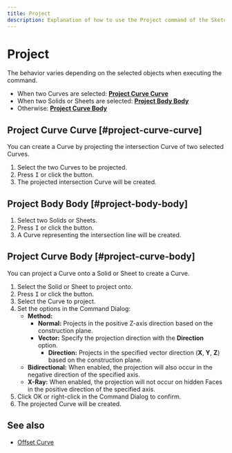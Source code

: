 ```yaml
---
title: Project
description: Explanation of how to use the Project command of the Sketch function.
---
```



# Project

<Reference shortcut="I" command="Project" button="Right of the command bar" />

The behavior varies depending on the selected objects when executing the command.

- When two Curves are selected: [**Project Curve Curve**](#project-curve-curve)
- When two Solids or Sheets are selected: [**Project Body Body**](#project-body-body)
- Otherwise: [**Project Curve Body**](#project-curve-body)

## Project Curve Curve [#project-curve-curve]

You can create a  Curve by projecting the intersection Curve of two selected Curves.

1. Select the two Curves to be projected.
2. Press <kbd>I</kbd> or click the button.
3. The projected intersection Curve will be created.

## Project Body Body [#project-body-body]

1. Select two Solids or Sheets.
2. Press <kbd>I</kbd> or click the button.
3. A Curve representing the intersection line will be created.

## Project Curve Body [#project-curve-body]

You can project a  Curve onto a Solid or Sheet to create a  Curve.

1. Select the Solid or Sheet to project onto.
2. Press <kbd>I</kbd> or click the button.
3. Select the  Curve to project.
4. Set the options in the Command Dialog:
   - **Method:**
     - **Normal:** Projects in the positive Z-axis direction based on the construction plane.
     - **Vector:** Specify the projection direction with the **Direction** option.
         - **Direction:** Projects in the specified vector direction (**X**, **Y**, **Z**) based on the construction plane.
   - **Bidirectional:** When enabled, the projection will also occur in the negative direction of the specified axis.
   - **X-Ray:** When enabled, the projection will not occur on hidden Faces in the positive direction of the specified axis.
5. Click OK or right-click in the Command Dialog to confirm.
6. The projected Curve will be created.

## See also
- [Offset Curve](./offset-curve)






